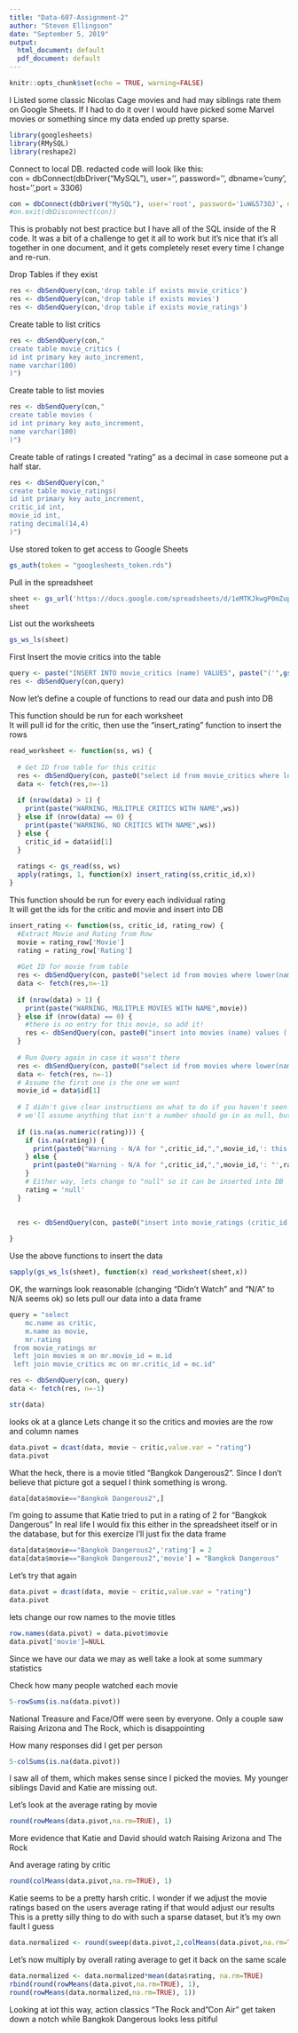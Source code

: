 ---
title: "Data-607-Assignment-2"
author: "Steven Ellingson"
date: "September 5, 2019"
output:
  html_document: default
  pdf_document: default
---

```{r setup, include=FALSE}
knitr::opts_chunk$set(echo = TRUE, warning=FALSE)
```

I Listed some classic Nicolas Cage movies and had may siblings rate them on Google Sheets. If I had to do it over I would have picked some Marvel movies or something since my data ended up pretty sparse.  


```{r}
library(googlesheets)
library(RMySQL)
library(reshape2)
```


Connect to local DB.
redacted code will look like this:  
con = dbConnect(dbDriver("MySQL"), user='', password='', dbname='cuny', host='',port = 3306)
```{r, echo = FALSE}
con = dbConnect(dbDriver("MySQL"), user='root', password='1uW&573OJ', dbname='cuny', host='127.0.0.1',port = 3306)
#on.exit(dbDisconnect(con))
```
This is probably not best practice but I have all of the SQL inside of the R code. It was a bit of a challenge to get it all to work but it's nice that it's all together in one document, and it gets completely reset every time I change and re-run.

Drop Tables if they exist

```{r}
res <- dbSendQuery(con,'drop table if exists movie_critics')
res <- dbSendQuery(con,'drop table if exists movies')
res <- dbSendQuery(con,'drop table if exists movie_ratings')
```

Create table to list critics
```{r}
res <- dbSendQuery(con,"
create table movie_critics (
id int primary key auto_increment,
name varchar(100)
)")
```
Create table to list movies
```{r}
res <- dbSendQuery(con,"
create table movies (
id int primary key auto_increment,
name varchar(100)
)")
```
Create table of ratings
I created "rating" as a decimal in case someone put a half star.
```{r}
res <- dbSendQuery(con,"
create table movie_ratings(
id int primary key auto_increment,
critic_id int,
movie_id int,
rating decimal(14,4)
)")
```
Use stored token to get access to Google Sheets
```{r}
gs_auth(token = "googlesheets_token.rds")
```
Pull in the spreadsheet
```{r}
sheet <- gs_url('https://docs.google.com/spreadsheets/d/1eMTKJkwgP0mZup-25iF0u67EzgFUBEJYx3V3A5Khi_E')
sheet
```
List out the worksheets 
```{r}
gs_ws_ls(sheet)
```
First Insert the movie critics into the table
```{r}
query <- paste("INSERT INTO movie_critics (name) VALUES", paste("('",gs_ws_ls(sheet), "')", collapse = ", ", sep = ""), sep = "")
res <- dbSendQuery(con,query)
```
Now let's define a couple of functions to read our data and push into DB

This function should be run for each worksheet  
It will pull id for the critic, then use the "insert_rating" function to insert the rows
```{r}
read_worksheet <- function(ss, ws) {
  
  # Get ID from table for this critic
  res <- dbSendQuery(con, paste0("select id from movie_critics where lower(name) = '",ws,"'"))
  data <- fetch(res,n=-1)
  
  if (nrow(data) > 1) {
    print(paste("WARNING, MULITPLE CRITICS WITH NAME",ws))
  } else if (nrow(data) == 0) {
    print(paste("WARNING, NO CRITICS WITH NAME",ws))
  } else {
    critic_id = data$id[1]
  }
  
  ratings <- gs_read(ss, ws)
  apply(ratings, 1, function(x) insert_rating(ss,critic_id,x))
}
```
This function should be run for every each individual rating  
It will get the ids for the critic and movie and insert into DB
```{r}

insert_rating <- function(ss, critic_id, rating_row) {
  #Extract Movie and Rating from Row
  movie = rating_row['Movie']
  rating = rating_row['Rating']
  
  #Get ID for movie from table
  res <- dbSendQuery(con, paste0("select id from movies where lower(name) = '",tolower(movie),"'"))
  data <- fetch(res,n=-1)
  
  if (nrow(data) > 1) {
    print(paste("WARNING, MULITPLE MOVIES WITH NAME",movie))
  } else if (nrow(data) == 0) {
    #there is no entry for this movie, so add it!
    res <- dbSendQuery(con, paste0("insert into movies (name) values ('",movie,"')"))
  }
  
  # Run Query again in case it wasn't there
  res <- dbSendQuery(con, paste0("select id from movies where lower(name) = '",movie,"'"))
  data <- fetch(res, n=-1)
  # Assume the first one is the one we want
  movie_id = data$id[1]
  
  # I didn't give clear instructions on what to do if you haven't seen the movie
  # we'll assume anything that isn't a number should go in as null, but also give a warning
  
  if (is.na(as.numeric(rating))) {
    if (is.na(rating)) {
      print(paste0("Warning - N/A for ",critic_id,",",movie_id,': this is probably OK because it was N/A in google sheets'))
    } else {
      print(paste0("Warning - N/A for ",critic_id,",",movie_id,': "',rating,'" was changed to N/A!'))
    }
    # Either way, lets change to "null" so it can be inserted into DB
    rating = 'null'
  }
  

  res <- dbSendQuery(con, paste0("insert into movie_ratings (critic_id,movie_id,rating) values (",critic_id,",",movie_id,",",rating,")"))
  
}
```
Use the above functions to insert the data
```{r}
sapply(gs_ws_ls(sheet), function(x) read_worksheet(sheet,x))
```
OK, the warnings look reasonable (changing "Didn't Watch" and "N/A" to N/A seems ok) so lets pull our data into a data frame
```{r}
query = "select 
	mc.name as critic,
    m.name as movie,
    mr.rating
 from movie_ratings mr
 left join movies m on mr.movie_id = m.id
 left join movie_critics mc on mr.critic_id = mc.id"

res <- dbSendQuery(con, query)
data <- fetch(res, n=-1)
```
```{r}
str(data)
```
looks ok at a glance  Lets change it so the critics and movies are the row and column names
```{r}
data.pivot = dcast(data, movie ~ critic,value.var = "rating")
data.pivot
```
What the heck, there is a movie titled "Bangkok Dangerous2".  Since I don't believe that picture got a sequel I think something is wrong.
```{r}
data[data$movie=="Bangkok Dangerous2",]
```
I'm going to assume that Katie tried to put in a rating of 2 for "Bangkok Dangerous"
In real life I would fix this either in the spreadsheet itself or in the database, but for this exercize I'll just fix the data frame
```{r}
data[data$movie=="Bangkok Dangerous2",'rating'] = 2
data[data$movie=="Bangkok Dangerous2",'movie'] = "Bangkok Dangerous"
```
Let's try that again
```{r}
data.pivot = dcast(data, movie ~ critic,value.var = "rating")
data.pivot
```
lets change our row names to the movie titles
```{r}
row.names(data.pivot) = data.pivot$movie
data.pivot['movie']=NULL
```
Since we have our data we may as well take a look at some summary statistics

Check how many people watched each movie
```{r}
5-rowSums(is.na(data.pivot))
```
National Treasure and Face/Off were seen by everyone.  Only a couple saw Raising Arizona and The Rock, which is disappointing

How many responses did I get per person
```{r}
5-colSums(is.na(data.pivot))
```
I saw all of them, which makes sense since I picked the movies.  My younger siblings David and Katie are missing out.

Let's look at the average rating by movie
```{r}
round(rowMeans(data.pivot,na.rm=TRUE), 1)
```
More evidence that Katie and David should watch Raising Arizona and The Rock

And average rating by critic
```{r}
round(colMeans(data.pivot,na.rm=TRUE), 1)
```

Katie seems to be a pretty harsh critic. I wonder if we adjust the movie ratings based on the users average rating if that would adjust our results  
This is a pretty silly thing to do with such a sparse dataset, but it's my own fault I guess
```{r}
data.normalized <- round(sweep(data.pivot,2,colMeans(data.pivot,na.rm=TRUE),'/'), 1)
```
Let's now multiply by overall rating average to get it back on the same scale
```{r}
data.normalized <- data.normalized*mean(data$rating, na.rm=TRUE)
rbind(round(rowMeans(data.pivot,na.rm=TRUE), 1),
round(rowMeans(data.normalized,na.rm=TRUE), 1))
```
Looking at iot this way, action classics "The Rock and "Con Air" get taken down a notch while Bangkok Dangerous looks less pitiful

